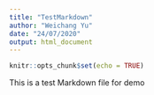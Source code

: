 ```yaml
---
title: "TestMarkdown"
author: "Weichang Yu"
date: "24/07/2020"
output: html_document
---
```


```r
knitr::opts_chunk$set(echo = TRUE)
```


This is a test Markdown file for demo